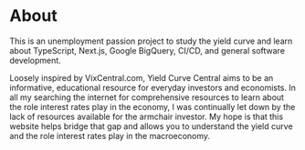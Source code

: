 # About

This is an unemployment passion project to study the yield curve and learn about TypeScript, Next.js, Google BigQuery, CI/CD, and general software development.

Loosely inspired by VixCentral.com, Yield Curve Central aims to be an informative, educational resource for everyday investors and economists. In all my searching 
the internet for comprehensive resources to learn about the role interest rates play in the economy, I was continually let down by the lack of resources available for the 
armchair investor. My hope is that this website helps bridge that gap and allows you to understand the yield curve and the role interest rates play in the macroeconomy. 
